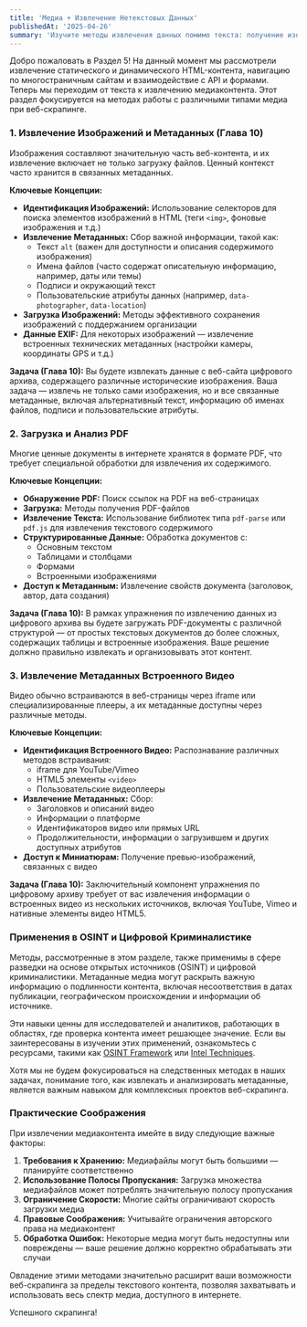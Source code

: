 ```yaml
---
title: 'Медиа + Извлечение Нетекстовых Данных'
publishedAt: '2025-04-26'
summary: 'Изучите методы извлечения данных помимо текста: получение изображений с метаданными, загрузка и анализ PDF, и сбор информации о видео.'
---
```


Добро пожаловать в Раздел 5! На данный момент мы рассмотрели извлечение статического и динамического HTML-контента, навигацию по многостраничным сайтам и взаимодействие с API и формами. Теперь мы переходим от текста к извлечению медиаконтента. Этот раздел фокусируется на методах работы с различными типами медиа при веб-скрапинге.

### 1. Извлечение Изображений и Метаданных (Глава 10)

Изображения составляют значительную часть веб-контента, и их извлечение включает не только загрузку файлов. Ценный контекст часто хранится в связанных метаданных.

**Ключевые Концепции:**

* **Идентификация Изображений:** Использование селекторов для поиска элементов изображений в HTML (теги `<img>`, фоновые изображения и т.д.)
* **Извлечение Метаданных:** Сбор важной информации, такой как:
  * Текст `alt` (важен для доступности и описания содержимого изображения)
  * Имена файлов (часто содержат описательную информацию, например, даты или темы)
  * Подписи и окружающий текст
  * Пользовательские атрибуты данных (например, `data-photographer`, `data-location`)
* **Загрузка Изображений:** Методы эффективного сохранения изображений с поддержанием организации
* **Данные EXIF:** Для некоторых изображений — извлечение встроенных технических метаданных (настройки камеры, координаты GPS и т.д.)

**Задача (Глава 10):** Вы будете извлекать данные с веб-сайта цифрового архива, содержащего различные исторические изображения. Ваша задача — извлечь не только сами изображения, но и все связанные метаданные, включая альтернативный текст, информацию об именах файлов, подписи и пользовательские атрибуты.

### 2. Загрузка и Анализ PDF

Многие ценные документы в интернете хранятся в формате PDF, что требует специальной обработки для извлечения их содержимого.

**Ключевые Концепции:**

* **Обнаружение PDF:** Поиск ссылок на PDF на веб-страницах
* **Загрузка:** Методы получения PDF-файлов
* **Извлечение Текста:** Использование библиотек типа `pdf-parse` или `pdf.js` для извлечения текстового содержимого
* **Структурированные Данные:** Обработка документов с:
  * Основным текстом
  * Таблицами и столбцами
  * Формами
  * Встроенными изображениями
* **Доступ к Метаданным:** Извлечение свойств документа (заголовок, автор, дата создания)

**Задача (Глава 10):** В рамках упражнения по извлечению данных из цифрового архива вы будете загружать PDF-документы с различной структурой — от простых текстовых документов до более сложных, содержащих таблицы и встроенные изображения. Ваше решение должно правильно извлекать и организовывать этот контент.

### 3. Извлечение Метаданных Встроенного Видео

Видео обычно встраиваются в веб-страницы через iframe или специализированные плееры, а их метаданные доступны через различные методы.

**Ключевые Концепции:**

* **Идентификация Встроенного Видео:** Распознавание различных методов встраивания:
  * iframe для YouTube/Vimeo
  * HTML5 элементы `<video>`
  * Пользовательские видеоплееры
* **Извлечение Метаданных:** Сбор:
  * Заголовков и описаний видео
  * Информации о платформе
  * Идентификаторов видео или прямых URL
  * Продолжительности, информации о загрузившем и других доступных атрибутов
* **Доступ к Миниатюрам:** Получение превью-изображений, связанных с видео

**Задача (Глава 10):** Заключительный компонент упражнения по цифровому архиву требует от вас извлечения информации о встроенных видео из нескольких источников, включая YouTube, Vimeo и нативные элементы видео HTML5.

### Применения в OSINT и Цифровой Криминалистике

Методы, рассмотренные в этом разделе, также применимы в сфере разведки на основе открытых источников (OSINT) и цифровой криминалистики. Метаданные медиа могут раскрыть важную информацию о подлинности контента, включая несоответствия в датах публикации, географическом происхождении и информации об источнике.

Эти навыки ценны для исследователей и аналитиков, работающих в областях, где проверка контента имеет решающее значение. Если вы заинтересованы в изучении этих применений, ознакомьтесь с ресурсами, такими как [OSINT Framework](https://osintframework.com/) или [Intel Techniques](https://inteltechniques.com/index.html).

Хотя мы не будем фокусироваться на следственных методах в наших задачах, понимание того, как извлекать и анализировать метаданные, является важным навыком для комплексных проектов веб-скрапинга.

### Практические Соображения

При извлечении медиаконтента имейте в виду следующие важные факторы:

1. **Требования к Хранению:** Медиафайлы могут быть большими — планируйте соответственно
2. **Использование Полосы Пропускания:** Загрузка множества медиафайлов может потреблять значительную полосу пропускания
3. **Ограничение Скорости:** Многие сайты ограничивают скорость загрузки медиа
4. **Правовые Соображения:** Учитывайте ограничения авторского права на медиаконтент
5. **Обработка Ошибок:** Некоторые медиа могут быть недоступны или повреждены — ваше решение должно корректно обрабатывать эти случаи

Овладение этими методами значительно расширит ваши возможности веб-скрапинга за пределы текстового контента, позволяя захватывать и использовать весь спектр медиа, доступного в интернете.

Успешного скрапинга!